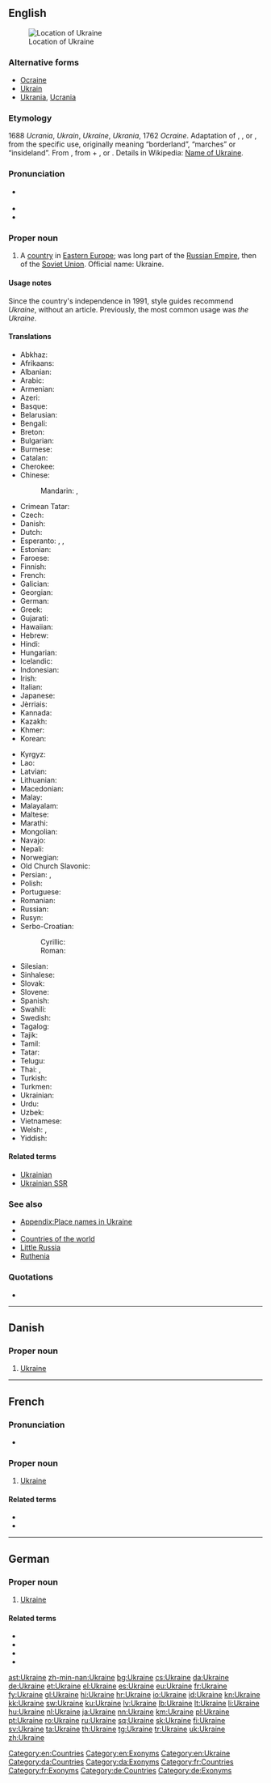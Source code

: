 {{also|Ukraîne}}
==English==
{{wikipedia}}
{{wikipedia|Name of Ukraine}}
[[Image:LocationUkraine.png|thumb|Location of Ukraine]]

===Alternative forms===
* [[Ocraine]] {{qualifier|obsolete}}
* [[Ukrain]] {{qualifier|obsolete}}
* [[Ukrania]], [[Ucrania]] {{qualifier|obsolete}}

===Etymology===
1688 ''Ucrania'', ''Ukrain'', ''Ukraine'', ''Ukrania'', 1762 ''Ocraine''. Adaptation of {{etyl|pl|en}} {{term|Ukraina|lang=pl}}, {{etyl|ru|en}} {{term|Украина||tr=Ukraína|lang=ru}}, or {{etyl|uk|en}} {{term|Україна||tr=Ukraḯna|lang=uk}}, from the specific use, originally meaning “borderland”, “marches” or “insideland”. From {{etyl|orv|en}} {{term|Оукраина|tr=Ukraina|lang=orv|sc=Cyrs}}, from {{term|оу||at|tr=u|lang=orv|sc=Cyrs}} + {{term|краи||edge|tr=krai|lang=orv|sc=Cyrs}}, or {{term|край||land|tr=край|lang=uk}}. Details in Wikipedia: [[w:Name of Ukraine|Name of Ukraine]].

===Pronunciation===
* {{a|UK|US}} {{IPA|/juˈkɹeɪn/}}
* {{audio|en-us-Ukraine.ogg|Audio (US)}}
* {{rhymes|eɪn}}

===Proper noun===
{{en-proper noun}}

# A [[country]] in [[Eastern Europe]]; was long part of the [[Russian Empire]], then of the [[Soviet Union]]. Official name: Ukraine.

====Usage notes====
Since the country's independence in 1991, style guides recommend ''Ukraine'', without an article. Previously, the most common usage was ''the Ukraine''.

====Translations====
{{trans-top|Eastern European country}}
* Abkhaz: {{t-|ab|Украина|tr=Ukraina|sc=Cyrl}}
* Afrikaans: {{t-|af|Oekraïne}}
* Albanian: {{t+|sq|Ukraina}}
* Arabic: {{t-|ar|أوكرانيا|f|tr='ukraaniya|sc=Arab}}
* Armenian: {{t-|hy|Ուկրաինա|tr=Ukraina|sc=Armn}}
* Azeri: {{t+|az|Ukrayna}}
* Basque: {{t+|eu|Ukraina}}
* Belarusian: {{t-|be|Украіна|f|tr=Ukraína|sc=Cyrl}}
* Bengali: {{t-|bn|ইউক্রেন|tr=yukren|sc=Beng}}
* Breton: {{t-|br|Ukraina}}
* Bulgarian: {{t+|bg|Украйна|tr=Ukrájna|sc=Cyrl}}
* Burmese: {{t-|my|ယူကရိန်းနိုင်ငံ|tr=yukărein: nainggan|sc=Mymr}}
* Catalan: {{t+|ca|Ucraïna|f}}
* Cherokee: {{t-|chr|ᏯᎧᏪᏂ|tr=Yukaweni|sc=Cher}}
* Chinese:
*: Mandarin: {{t-|cmn|烏克蘭|sc=Hani}}, {{t-|cmn|乌克兰|tr=Wūkèlán|sc=Hani}}
* Crimean Tatar: {{tø|crh|Ukraina}}
* Czech: {{t+|cs|Ukrajina|f}}
* Danish: {{t+|da|Ukraine}}
* Dutch: {{t+|nl|Oekraïne}}
* Esperanto: {{t-|eo|Ukrainio}}, {{t-|eo|Ukrainujo}}, {{t-|eo|Ukrajno}}
* Estonian: {{t+|et|Ukraina}}
* Faroese: {{t-|fo|Ukraina|n}}
* Finnish: {{t+|fi|Ukraina}}
* French: {{t+|fr|Ukraine}}
* Galician: {{t+|gl|Ucraína|f}}
* Georgian: {{t-|ka|უკრაინა|tr=ukraina|sc=Geor}}
* German: {{t+|de|Ukraine|f}}
* Greek: {{t+|el|Ουκρανία|f|tr=Oukranía|sc=Grek}}
* Gujarati: {{t-|gu|યુક્રેન|tr=yukren|sc=Gujr}}
* Hawaiian: {{tø|haw|ʻUkelena}}
* Hebrew: {{t-|he|אוקראינה|tr=Ukraína|sc=Hebr}}
* Hindi: {{t+|hi|यूक्रेन|m|tr=yūkren|sc=Deva}}
* Hungarian: {{t+|hu|Ukrajna}}
* Icelandic: {{t+|is|Úkraína|f}}
* Indonesian: {{t-|id|Ukraina}}
* Irish: {{t-|ga|Úcráin|f|alt=An Úcráin}}
* Italian: {{t+|it|Ucraina|f}}
* Japanese: {{t+|ja|ウクライナ|tr=Ukuraina}}
* Jèrriais: {{tø|roa-jer|Ukraîne|f}}
* Kannada: {{t+|kn|ಯುಕ್ರೇನ್|tr=yukren|sc=Knda}}
* Kazakh: {{t|kk|Украина|tr=Ukraina|sc=Cyrl}}
* Khmer: {{t-|km|អ៊ុយក្រែន|tr=uykraen|sc=Khmr}}
* Korean: {{t+|ko|우크라이나|tr=Ukeuraina|sc=Hang}}
{{trans-mid}}
* Kyrgyz: {{t-|ky|Украина|tr=Ukraina|sc=Cyrl}}
* Lao: {{t-|lo|ອູແກຣນ|tr=ūklǣn|sc=Laoo}}
* Latvian: {{t+|lv|Ukraina|f}}
* Lithuanian: {{t+|lt|Ukraina|f}}
* Macedonian: {{t+|mk|Украина|f|tr=Ukráina|sc=Cyrl}}
* Malay: {{t-|ms|Ukraine}}
* Malayalam: {{t-|ml|യുക്രെയിൻ|sc=Mlym}}
* Maltese: {{t-|mt|Ukrajna|alt=l-Ukrajna}}
* Marathi: {{t-|mr|युक्रेन|tr=yukren|sc=Deva}}
* Mongolian: {{t-|mn|Украйн|tr=Ukrayn|sc=Cyrl}}
* Navajo: {{tø|nv|Yóókwein}}
* Nepali: {{t-|ne|युक्रेन|tr=yukren|sc=Deva}}
* Norwegian: {{t+|no|Ukraina}}
* Old Church Slavonic: {{tø|cu|Оукраина|sc=Cyrs}}
* Persian: {{t-|fa|اوکراین|tr=Ukrâyn|sc=fa-Arab}}, {{t-|fa|اوکرائین|tr=Ukrâ'in|sc=fa-Arab}}
* Polish: {{t+|pl|Ukraina|f}}
* Portuguese: {{t+|pt|Ucrânia|f}}
* Romanian: {{t+|ro|Ucraina|f}}
* Russian: {{t+|ru|Украина|f|tr=Ukraína|sc=Cyrl}}
* Rusyn: {{tø|rue|Україна|f|tr=Ukrajína}}
* Serbo-Croatian:
*: Cyrillic: {{t-|sh|У̀крајина|f|sc=Cyrl}}
*: Roman: {{t-|sh|Ùkrajina|f}}
* Silesian: {{tø|szl|Ukrajina|f}}
* Sinhalese: {{t-|si|යුක්රේන්|tr=yukren|sc=Sinh}}
* Slovak: {{t-|sk|Ukrajina|f}}
* Slovene: {{t-|sl|Ukrajína|f}}
* Spanish: {{t+|es|Ucrania|f}}
* Swahili: {{t+|sw|Ukraini}}
* Swedish: {{t+|sv|Ukraina}}
* Tagalog: {{t-|tl|Ukranya}}
* Tajik: {{t+|tg|Украйина|tr=Ukrayina|sc=Cyrl}}
* Tamil: {{t-|ta|உக்ரைன்|tr=ukraiṉ|sc=Taml}}
* Tatar: {{t-|tt|Украина|tr=Ukraina|sc=Cyrl}}
* Telugu: {{t+|te|ఉక్రెయిన్|tr=ukreyin|sc=Telu}}
* Thai: {{t+|th|ยูเครน|tr=yookrayn|sc=Thai}}, {{t-|th|ประเทศ ยูเครน|tr=bpràtâyt yookrayn|sc=Thai}}
* Turkish: {{t+|tr|Ukrayna}}
* Turkmen: {{t-|tk|Ukraina}}
* Ukrainian: {{t+|uk|Україна|f|tr=Ukrajína|sc=Cyrl}}
* Urdu: {{t-|ur|یوکرین|m|tr=yūkren|sc=ur-Arab}}
* Uzbek: {{t-|uz|Ukraina}}
* Vietnamese: {{t-|vi|Ukraina}}
* Welsh: {{t-|cy|Wcráin}}, {{t|cy|Ukrain}}
* Yiddish: {{t-|yi|אוקראַינע|tr=Ukraíne|sc=Hebr}}
{{trans-bottom}}

====Related terms====
* [[Ukrainian]]
* [[Ukrainian SSR]]

===See also===
* [[Appendix:Place names in Ukraine]]
* {{list:countries of Europe/en}}
* [[Appendix:Countries of the world|Countries of the world]]
* [[Little Russia]]
* [[Ruthenia]]

===Quotations===
* {{seeCites}}

[[Category:en:Countries]]
[[Category:en:Exonyms]]
[[Category:en:Ukraine]]

----

==Danish==

===Proper noun===
{{head|da|proper noun}}

# [[#English|Ukraine]]

[[Category:da:Countries]]
[[Category:da:Exonyms]]

----

==French==

===Pronunciation===
* {{audio|Fr-l'Ukraine-fr Be.ogg|audio}}

===Proper noun===
{{fr-proper noun|f}}

# [[#English|Ukraine]]

====Related terms====
* {{l|fr|ukrainien}}
* {{l|fr|Ukrainien}}

[[Category:fr:Countries]]
[[Category:fr:Exonyms]]

----

==German==
{{wikipedia|lang=de}}

===Proper noun===
{{de-proper noun|f}}

# [[#English|Ukraine]]

====Related terms====
* {{l|de|ukrainisch}}
* {{l|de|Ukrainisch}}
* {{l|de|Ukrainer}}
* {{l|de|Ukrainerin}}

[[Category:de:Countries]]
[[Category:de:Exonyms]]

[[ast:Ukraine]]
[[zh-min-nan:Ukraine]]
[[bg:Ukraine]]
[[cs:Ukraine]]
[[da:Ukraine]]
[[de:Ukraine]]
[[et:Ukraine]]
[[el:Ukraine]]
[[es:Ukraine]]
[[eu:Ukraine]]
[[fr:Ukraine]]
[[fy:Ukraine]]
[[gl:Ukraine]]
[[hi:Ukraine]]
[[hr:Ukraine]]
[[io:Ukraine]]
[[id:Ukraine]]
[[kn:Ukraine]]
[[kk:Ukraine]]
[[sw:Ukraine]]
[[ku:Ukraine]]
[[lv:Ukraine]]
[[lb:Ukraine]]
[[lt:Ukraine]]
[[li:Ukraine]]
[[hu:Ukraine]]
[[nl:Ukraine]]
[[ja:Ukraine]]
[[nn:Ukraine]]
[[km:Ukraine]]
[[pl:Ukraine]]
[[pt:Ukraine]]
[[ro:Ukraine]]
[[ru:Ukraine]]
[[sq:Ukraine]]
[[sk:Ukraine]]
[[fi:Ukraine]]
[[sv:Ukraine]]
[[ta:Ukraine]]
[[th:Ukraine]]
[[tg:Ukraine]]
[[tr:Ukraine]]
[[uk:Ukraine]]
[[zh:Ukraine]]